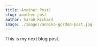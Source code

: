 ---
title: Another Post!
slug: another-post
author: Sarah Richard
image: ./images/annika-gordon-post.jpg
---

This is my next blog post.